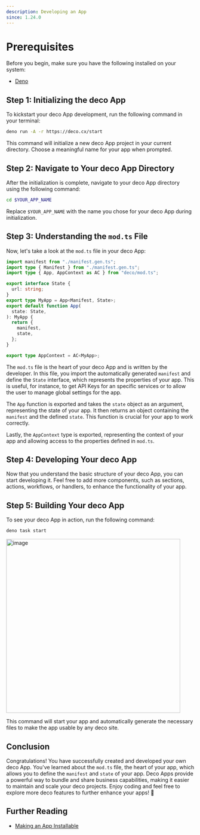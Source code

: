 ```yaml
---
description: Developing an App
since: 1.24.0
---
```


# Prerequisites

Before you begin, make sure you have the following installed on your system:

- [Deno](https://deno.land/)

## Step 1: Initializing the deco App

To kickstart your deco App development, run the following command in your
terminal:

```bash
deno run -A -r https://deco.cx/start
```

This command will initialize a new deco App project in your current directory.
Choose a meaningful name for your app when prompted.

## Step 2: Navigate to Your deco App Directory

After the initialization is complete, navigate to your deco App directory using
the following command:

```bash
cd $YOUR_APP_NAME
```

Replace `$YOUR_APP_NAME` with the name you chose for your deco App during
initialization.

## Step 3: Understanding the `mod.ts` File

Now, let's take a look at the `mod.ts` file in your deco App:

```ts
import manifest from "./manifest.gen.ts";
import type { Manifest } from "./manifest.gen.ts";
import type { App, AppContext as AC } from "deco/mod.ts";

export interface State {
  url: string;
}
export type MyApp = App<Manifest, State>;
export default function App(
  state: State,
): MyApp {
  return {
    manifest,
    state,
  };
}

export type AppContext = AC<MyApp>;
```

The `mod.ts` file is the heart of your deco App and is written by the developer.
In this file, you import the automatically generated `manifest` and define the
`State` interface, which represents the properties of your app. This is useful,
for instance, to get API Keys for an specific services or to allow the user to
manage global settings for the app.

The `App` function is exported and takes the `state` object as an argument,
representing the state of your app. It then returns an object containing the
`manifest` and the defined `state`. This function is crucial for your app to
work correctly.

Lastly, the `AppContext` type is exported, representing the context of your app
and allowing access to the properties defined in `mod.ts`.

## Step 4: Developing Your deco App

Now that you understand the basic structure of your deco App, you can start
developing it. Feel free to add more components, such as sections, actions,
workflows, or handlers, to enhance the functionality of your app.

## Step 5: Building Your deco App

To see your deco App in action, run the following command:

```bash
deno task start
```

<Frame><img width="466" alt="image" src="https://github.com/deco-sites/starting/assets/5839364/a0dfa130-91e0-4542-84e6-29d4539c7cff"/></Frame>

This command will start your app and automatically generate the necessary files
to make the app usable by any deco site.

## Conclusion

Congratulations! You have successfully created and developed your own deco App.
You've learned about the `mod.ts` file, the heart of your app, which allows you
to define the `manifest` and `state` of your app. Deco Apps provide a powerful
way to bundle and share business capabilities, making it easier to maintain and
scale your deco projects. Enjoy coding and feel free to explore more deco
features to further enhance your apps! 🚀

## Further Reading

- [Making an App Installable](https://deco.cx/docs/en/developing-capabilities/apps/making-an-app-installable)
